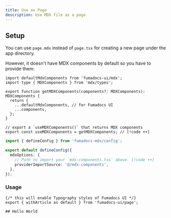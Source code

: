 ```yaml
---
title: Use as Page
description: Use MDX file as a page
---
```


## Setup

You can use `page.mdx` instead of `page.tsx` for creating a new page under the app directory.

However, it doesn't have MDX components by default so you have to provide them:

```tsx title="mdx-components.tsx"
import defaultMdxComponents from 'fumadocs-ui/mdx';
import type { MDXComponents } from 'mdx/types';

export function getMDXComponents(components?: MDXComponents): MDXComponents {
  return {
    ...defaultMdxComponents, // for Fumadocs UI
    ...components,
  };
}

// export a `useMDXComponents()` that returns MDX components
export const useMDXComponents = getMDXComponents; // [!code ++]
```

```ts title="source.config.ts"
import { defineConfig } from 'fumadocs-mdx/config';

export default defineConfig({
  mdxOptions: {
    // Path to import your `mdx-components.tsx` above. [!code ++]
    providerImportSource: '@/mdx-components',
  },
});
```

### Usage

```mdx title="app/test/page.mdx"
{/* this will enable Typography styles of Fumadocs UI */}
export { withArticle as default } from 'fumadocs-ui/page';

## Hello World
```
